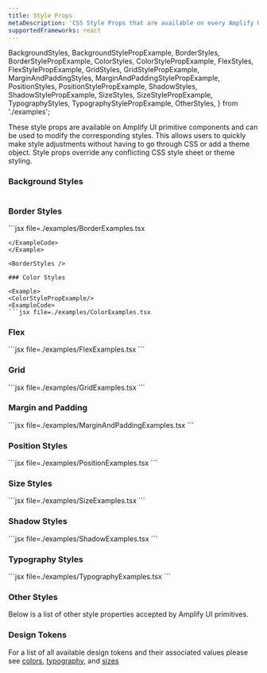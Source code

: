 ```yaml
---
title: Style Props
metaDescription: 'CSS Style Props that are available on every Amplify UI component'
supportedFrameworks: react
---
```


  BackgroundStyles,
  BackgroundStylePropExample,
  BorderStyles,
  BorderStylePropExample,
  ColorStyles,
  ColorStylePropExample,
  FlexStyles,
  FlexStylePropExample,
  GridStyles,
  GridStylePropExample,
  MarginAndPaddingStyles,
  MarginAndPaddingStylePropExample,
  PositionStyles,
  PositionStylePropExample,
  ShadowStyles,
  ShadowStylePropExample,
  SizeStyles,
  SizeStylePropExample,
  TypographyStyles,
  TypographyStylePropExample,
  OtherStyles,
} from './examples';

These style props are available on Amplify UI primitive components and can be used to modify the corresponding styles. This allows users to quickly make style adjustments without having to go through CSS or add a theme object. Style props override any conflicting CSS style sheet or theme styling.

### Background Styles
<Example>

<BackgroundStylePropExample/>
<ExampleCode>

```jsx file=./examples/BackgroundExamples.tsx

```

</ExampleCode>
</Example>

<BackgroundStyles />

### Border Styles

<Example>
<BorderStylePropExample/>
<ExampleCode>
```jsx file=./examples/BorderExamples.tsx

```
</ExampleCode>
</Example>

<BorderStyles />

### Color Styles

<Example>
<ColorStylePropExample/>
<ExampleCode>
```jsx file=./examples/ColorExamples.tsx
```
</ExampleCode>
</Example>

<ColorStyles />

### Flex

<Example>
<FlexStylePropExample />
<ExampleCode>
```jsx file=./examples/FlexExamples.tsx
```
</ExampleCode>
</Example>

<FlexStyles />

### Grid

<Example>
<GridStylePropExample />
<ExampleCode>
```jsx file=./examples/GridExamples.tsx
```
</ExampleCode>
</Example>

<GridStyles />

### Margin and Padding

<Example>
<MarginAndPaddingStylePropExample />
<ExampleCode>
```jsx file=./examples/MarginAndPaddingExamples.tsx
```
</ExampleCode>
</Example>

<MarginAndPaddingStyles />

### Position Styles

<Example>
<PositionStylePropExample />
<ExampleCode>
```jsx file=./examples/PositionExamples.tsx
```
</ExampleCode>
</Example>

<PositionStyles />

### Size Styles

<Example>
<SizeStylePropExample />
<ExampleCode>
```jsx file=./examples/SizeExamples.tsx
```
</ExampleCode>
</Example>

<SizeStyles />

### Shadow Styles

<Example>
<ShadowStylePropExample />
<ExampleCode>
```jsx file=./examples/ShadowExamples.tsx
```
</ExampleCode>
</Example>

<ShadowStyles />

### Typography Styles

<Example>
<TypographyStylePropExample />
<ExampleCode>
```jsx file=./examples/TypographyExamples.tsx
```
</ExampleCode>
</Example>

<TypographyStyles />

### Other Styles

Below is a list of other style properties accepted by Amplify UI primitives.

<OtherStyles />

### Design Tokens

For a list of all available design tokens and their associated values please see [colors](/theming/default-theme/colors), [typography](/theming/default-theme/typography), and [sizes](/theming/default-theme/sizes)
